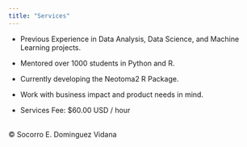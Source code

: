```yaml
---
title: "Services"
---
```


-   Previous Experience in Data Analysis, Data Science, and Machine Learning projects.

-   Mentored over 1000 students in Python and R.

-   Currently developing the Neotoma2 R Package.

<!-- -->

-   Work with business impact and product needs in mind.

-   Services Fee: \$60.00 USD / hour

\
© Socorro E. Dominguez Vidana

